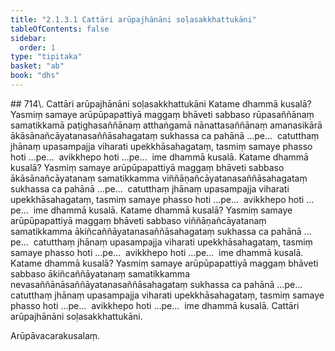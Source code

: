 ```yaml
---
title: "2.1.3.1 Cattāri arūpajhānāni soḷasakkhattukāni"
tableOfContents: false
sidebar:
  order: 1
type: "tipitaka"
basket: "ab"
book: "dhs"
---
```



<DynamicBreadcrumb />

<Paragraph type="center" book="dhs">
## 714\. Cattāri arūpajhānāni soḷasakkhattukāni
</Paragraph>

<Division number="265" book="dhs" bookNo="29" page="68">

<Paragraph number="715" book="dhs">
Katame dhammā kusalā? Yasmiṃ samaye arūpūpapattiyā maggaṃ bhāveti sabbaso rūpasaññānaṃ samatikkamā paṭighasaññānaṃ atthaṅgamā nānattasaññānaṃ amanasikārā ākāsānañcāyatanasaññāsahagataṃ sukhassa ca pahānā …pe…  catutthaṃ jhānaṃ upasampajja viharati upekkhāsahagataṃ, tasmiṃ samaye phasso hoti …pe…  avikkhepo hoti …pe…  ime dhammā kusalā.
</Paragraph>

</Division>
<Division number="266" book="dhs" bookNo="29" page="68">

<Paragraph number="716" book="dhs">
Katame dhammā kusalā? Yasmiṃ samaye arūpūpapattiyā maggaṃ bhāveti sabbaso ākāsānañcāyatanaṃ samatikkamma viññāṇañcāyatanasaññāsahagataṃ sukhassa ca pahānā …pe…  catutthaṃ jhānaṃ upasampajja viharati upekkhāsahagataṃ, tasmiṃ samaye phasso hoti …pe…  avikkhepo hoti …pe…  ime dhammā kusalā.
</Paragraph>

</Division>
<Division number="267" book="dhs" bookNo="29" page="68">

<Paragraph number="717" book="dhs">
Katame dhammā kusalā? Yasmiṃ samaye arūpūpapattiyā maggaṃ bhāveti sabbaso viññāṇañcāyatanaṃ samatikkamma ākiñcaññāyatanasaññāsahagataṃ sukhassa ca pahānā …pe…  catutthaṃ jhānaṃ upasampajja viharati upekkhāsahagataṃ, tasmiṃ samaye phasso hoti …pe…  avikkhepo hoti …pe…  ime dhammā kusalā.
</Paragraph>

</Division>
<Division number="268" book="dhs" bookNo="29" page="69">

<Paragraph number="718" book="dhs">
Katame dhammā kusalā? Yasmiṃ samaye arūpūpapattiyā maggaṃ bhāveti sabbaso ākiñcaññāyatanaṃ samatikkamma nevasaññānāsaññāyatanasaññāsahagataṃ sukhassa ca pahānā …pe…  catutthaṃ jhānaṃ upasampajja viharati upekkhāsahagataṃ, tasmiṃ samaye phasso hoti …pe…  avikkhepo hoti …pe…  ime dhammā kusalā.

</Paragraph>
</Division>

<Paragraph number="719" type="center" book="dhs">
Cattāri arūpajhānāni soḷasakkhattukāni.

  
Arūpāvacarakusalaṃ.
</Paragraph>